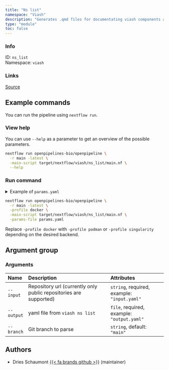 ```yaml
---
title: "Ns list"
namespace: "Viash"
description: "Generates .qmd files for documentating viash components and workflows"
type: "module"
toc: false
---
```


::: {.column-margin}

### Info

ID: `ns_list`  
Namespace: `viash`

### Links
[Source](https://github.com/openpipelines-bio/openpipeline/blob/main/viash_tools/src/viash/ns_list){.btn-action .btn-sm .btn-info .btn role="button"}

:::



## Example commands

You can run the pipeline using `nextflow run`.

### View help

You can use `--help` as a parameter to get an overview of the possible parameters.

```bash
nextflow run openpipelines-bio/openpipeline \
  -r main -latest \
  -main-script target/nextflow/viash/ns_list/main.nf \
  --help
```

### Run command

<details>
<summary>Example of `params.yaml`</summary>
```yaml

```
</details>

```bash
nextflow run openpipelines-bio/openpipeline \
  -r main -latest \
  -profile docker \
  -main-script target/nextflow/viash/ns_list/main.nf \
  -params-file params.yaml
```

:::{.callout-note}
Replace `-profile docker` with `-profile podman` or `-profile singularity` depending on the desired backend.
:::

## Argument group

### Arguments

|Name       |Description                                                       |Attributes                                  |
|:----------|:-----------------------------------------------------------------|:-------------------------------------------|
|`--input`  |Repository url (currently only public repositories are supported) |`string`, required, example: `"input.yaml"` |
|`--output` |yaml file from `viash ns list`                                    |`file`, required, example: `"output.yaml"`  |
|`--branch` |Git branch to parse                                               |`string`, default: `"main"`                 |

## Authors

  * Dries Schaumont [{{< fa brands github >}}](https://github.com/DriesSchaumont) (maintainer)
